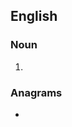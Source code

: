 ==English==

===Noun===
{{head|en|noun plural form}}

# {{plural of|epha|lang=en}}

===Anagrams===
* {{anagrams|en|a=aehps|heaps|phase|shape}}